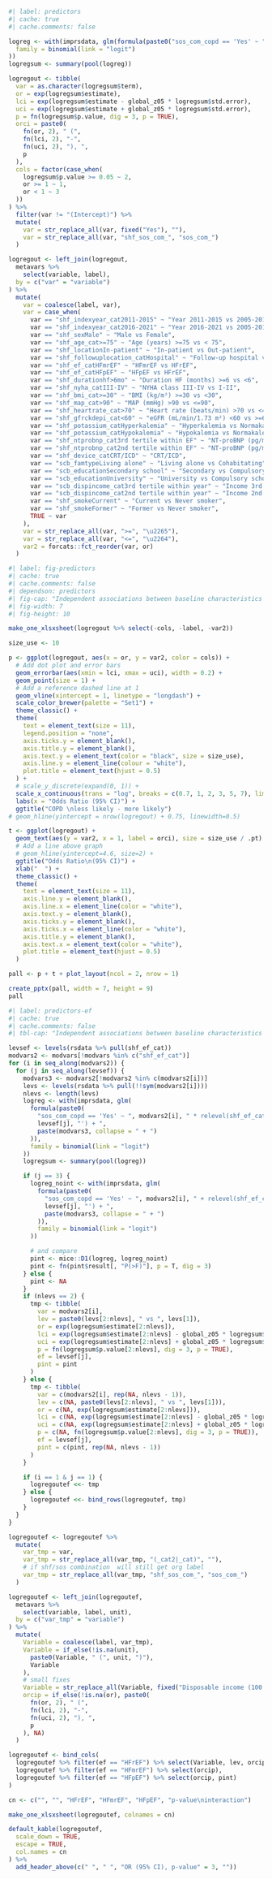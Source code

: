 ```r
#| label: predictors
#| cache: true
#| cache.comments: false

logreg <- with(imprsdata, glm(formula(paste0("sos_com_copd == 'Yes' ~ ", paste(modvars, collapse = " + "))),
  family = binomial(link = "logit")
))
logregsum <- summary(pool(logreg))

logregout <- tibble(
  var = as.character(logregsum$term),
  or = exp(logregsum$estimate),
  lci = exp(logregsum$estimate - global_z05 * logregsum$std.error),
  uci = exp(logregsum$estimate + global_z05 * logregsum$std.error),
  p = fn(logregsum$p.value, dig = 3, p = TRUE),
  orci = paste0(
    fn(or, 2), " (",
    fn(lci, 2), "-",
    fn(uci, 2), "), ",
    p
  ),
  cols = factor(case_when(
    logregsum$p.value >= 0.05 ~ 2,
    or >= 1 ~ 1,
    or < 1 ~ 3
  ))
) %>%
  filter(var != "(Intercept)") %>%
  mutate(
    var = str_replace_all(var, fixed("Yes"), ""),
    var = str_replace_all(var, "shf_sos_com_", "sos_com_")
  )

logregout <- left_join(logregout,
  metavars %>%
    select(variable, label),
  by = c("var" = "variable")
) %>%
  mutate(
    var = coalesce(label, var),
    var = case_when(
      var == "shf_indexyear_cat2011-2015" ~ "Year 2011-2015 vs 2005-2010",
      var == "shf_indexyear_cat2016-2021" ~ "Year 2016-2021 vs 2005-2010",
      var == "shf_sexMale" ~ "Male vs Female",
      var == "shf_age_cat>=75" ~ "Age (years) >=75 vs < 75",
      var == "shf_locationIn-patient" ~ "In-patient vs Out-patient",
      var == "shf_followuplocation_catHospital" ~ "Follow-up hospital vs Primary care/Other",
      var == "shf_ef_catHFmrEF" ~ "HFmrEF vs HFrEF",
      var == "shf_ef_catHFpEF" ~ "HFpEF vs HFrEF",
      var == "shf_durationhf>6mo" ~ "Duration HF (months) >=6 vs <6",
      var == "shf_nyha_catIII-IV" ~ "NYHA class III-IV vs I-II",
      var == "shf_bmi_cat>=30" ~ "BMI (kg/m²) >=30 vs <30",
      var == "shf_map_cat>90" ~ "MAP (mmHg) >90 vs <=90",
      var == "shf_heartrate_cat>70" ~ "Heart rate (beats/min) >70 vs <=70",
      var == "shf_gfrckdepi_cat<60" ~ "eGFR (mL/min/1.73 m²) <60 vs >=60",
      var == "shf_potassium_catHyperkalemia" ~ "Hyperkalemia vs Normakalemia",
      var == "shf_potassium_catHypokalemia" ~ "Hypokalemia vs Normakalemia",
      var == "shf_ntprobnp_cat3rd tertile within EF" ~ "NT-proBNP (pg/ml) 3rd tertile vs 1st tertile",
      var == "shf_ntprobnp_cat2nd tertile within EF" ~ "NT-proBNP (pg/ml) 2nd tertile vs 1st tertile",
      var == "shf_device_catCRT/ICD" ~ "CRT/ICD",
      var == "scb_famtypeLiving alone" ~ "Living alone vs Cohabitating",
      var == "scb_educationSecondary school" ~ "Secondary vs Compulsory school",
      var == "scb_educationUniversity" ~ "University vs Compulsory school",
      var == "scb_dispincome_cat3rd tertile within year" ~ "Income 3rd tertile vs 1st tertile",
      var == "scb_dispincome_cat2nd tertile within year" ~ "Income 2nd tertile vs 1st tertile",
      var == "shf_smokeCurrent" ~ "Current vs Never smoker",
      var == "shf_smokeFormer" ~ "Former vs Never smoker",
      TRUE ~ var
    ),
    var = str_replace_all(var, ">=", "\u2265"),
    var = str_replace_all(var, "<=", "\u2264"),
    var2 = forcats::fct_reorder(var, or)
  )
```

```r
#| label: fig-predictors
#| cache: true
#| cache.comments: false
#| dependson: predictors
#| fig-cap: "Independent associations between baseline characteristics and COPD"
#| fig-width: 7
#| fig-height: 10

make_one_xlsxsheet(logregout %>% select(-cols, -label, -var2))

size_use <- 10

p <- ggplot(logregout, aes(x = or, y = var2, color = cols)) +
  # Add dot plot and error bars
  geom_errorbar(aes(xmin = lci, xmax = uci), width = 0.2) +
  geom_point(size = 1) +
  # Add a reference dashed line at 1
  geom_vline(xintercept = 1, linetype = "longdash") +
  scale_color_brewer(palette = "Set1") +
  theme_classic() +
  theme(
    text = element_text(size = 11),
    legend.position = "none",
    axis.ticks.y = element_blank(),
    axis.title.y = element_blank(),
    axis.text.y = element_text(color = "black", size = size_use),
    axis.line.y = element_line(colour = "white"),
    plot.title = element_text(hjust = 0.5)
  ) +
  # scale_y_discrete(expand(0, 1)) +
  scale_x_continuous(trans = "log", breaks = c(0.7, 1, 2, 3, 5, 7), limits = c(0.7, 7)) +
  labs(x = "Odds Ratio (95% CI)") +
  ggtitle("COPD \nless likely - more likely")
# geom_hline(yintercept = nrow(logregout) + 0.75, linewidth=0.5)

t <- ggplot(logregout) +
  geom_text(aes(y = var2, x = 1, label = orci), size = size_use / .pt) +
  # Add a line above graph
  # geom_hline(yintercept=4.6, size=2) +
  ggtitle("Odds Ratio\n(95% CI)") +
  xlab("  ") +
  theme_classic() +
  theme(
    text = element_text(size = 11),
    axis.line.y = element_blank(),
    axis.line.x = element_line(color = "white"),
    axis.text.y = element_blank(),
    axis.ticks.y = element_blank(),
    axis.ticks.x = element_line(color = "white"),
    axis.title.y = element_blank(),
    axis.text.x = element_text(color = "white"),
    plot.title = element_text(hjust = 0.5)
  )

pall <- p + t + plot_layout(ncol = 2, nrow = 1)

create_pptx(pall, width = 7, height = 9)
pall
```

```r
#| label: predictors-ef
#| cache: true
#| cache.comments: false
#| tbl-cap: "Independent associations between baseline characteristics and COPD by EF"

levsef <- levels(rsdata %>% pull(shf_ef_cat))
modvars2 <- modvars[!modvars %in% c("shf_ef_cat")]
for (i in seq_along(modvars2)) {
  for (j in seq_along(levsef)) {
    modvars3 <- modvars2[!modvars2 %in% c(modvars2[i])]
    levs <- levels(rsdata %>% pull(!!sym(modvars2[i])))
    nlevs <- length(levs)
    logreg <- with(imprsdata, glm(
      formula(paste0(
        "sos_com_copd == 'Yes' ~ ", modvars2[i], " * relevel(shf_ef_cat, ref = '",
        levsef[j], "') + ",
        paste(modvars3, collapse = " + ")
      )),
      family = binomial(link = "logit")
    ))
    logregsum <- summary(pool(logreg))

    if (j == 3) {
      logreg_noint <- with(imprsdata, glm(
        formula(paste0(
          "sos_com_copd == 'Yes' ~ ", modvars2[i], " + relevel(shf_ef_cat, ref = '",
          levsef[j], "') + ",
          paste(modvars3, collapse = " + ")
        )),
        family = binomial(link = "logit")
      ))

      # and compare
      pint <- mice::D1(logreg, logreg_noint)
      pint <- fn(pint$result[, "P(>F)"], p = T, dig = 3)
    } else {
      pint <- NA
    }
    if (nlevs == 2) {
      tmp <- tibble(
        var = modvars2[i],
        lev = paste0(levs[2:nlevs], " vs ", levs[1]),
        or = exp(logregsum$estimate[2:nlevs]),
        lci = exp(logregsum$estimate[2:nlevs] - global_z05 * logregsum$std.error[2:nlevs]),
        uci = exp(logregsum$estimate[2:nlevs] + global_z05 * logregsum$std.error[2:nlevs]),
        p = fn(logregsum$p.value[2:nlevs], dig = 3, p = TRUE),
        ef = levsef[j],
        pint = pint
      )
    } else {
      tmp <- tibble(
        var = c(modvars2[i], rep(NA, nlevs - 1)),
        lev = c(NA, paste0(levs[2:nlevs], " vs ", levs[1])),
        or = c(NA, exp(logregsum$estimate[2:nlevs])),
        lci = c(NA, exp(logregsum$estimate[2:nlevs] - global_z05 * logregsum$std.error[2:nlevs])),
        uci = c(NA, exp(logregsum$estimate[2:nlevs] + global_z05 * logregsum$std.error[2:nlevs])),
        p = c(NA, fn(logregsum$p.value[2:nlevs], dig = 3, p = TRUE)),
        ef = levsef[j],
        pint = c(pint, rep(NA, nlevs - 1))
      )
    }

    if (i == 1 & j == 1) {
      logregoutef <<- tmp
    } else {
      logregoutef <<- bind_rows(logregoutef, tmp)
    }
  }
}

logregoutef <- logregoutef %>%
  mutate(
    var_tmp = var,
    var_tmp = str_replace_all(var_tmp, "(_cat2|_cat)", ""),
    # if shf/sos combination  will still get org label
    var_tmp = str_replace_all(var_tmp, "shf_sos_com_", "sos_com_")
  )

logregoutef <- left_join(logregoutef,
  metavars %>%
    select(variable, label, unit),
  by = c("var_tmp" = "variable")
) %>%
  mutate(
    Variable = coalesce(label, var_tmp),
    Variable = if_else(!is.na(unit),
      paste0(Variable, " (", unit, ")"),
      Variable
    ),
    # small fixes
    Variable = str_replace_all(Variable, fixed("Disposable income (100 SEK)"), "Income"),
    orcip = if_else(!is.na(or), paste0(
      fn(or, 2), " (",
      fn(lci, 2), "-",
      fn(uci, 2), "), ",
      p
    ), NA)
  )

logregoutef <- bind_cols(
  logregoutef %>% filter(ef == "HFrEF") %>% select(Variable, lev, orcip),
  logregoutef %>% filter(ef == "HFmrEF") %>% select(orcip),
  logregoutef %>% filter(ef == "HFpEF") %>% select(orcip, pint)
)

cn <- c("", "", "HFrEF", "HFmrEF", "HFpEF", "p-value\ninteraction")

make_one_xlsxsheet(logregoutef, colnames = cn)

default_kable(logregoutef,
  scale_down = TRUE,
  escape = TRUE,
  col.names = cn
) %>%
  add_header_above(c(" ", " ", "OR (95% CI), p-value" = 3, ""))
```
